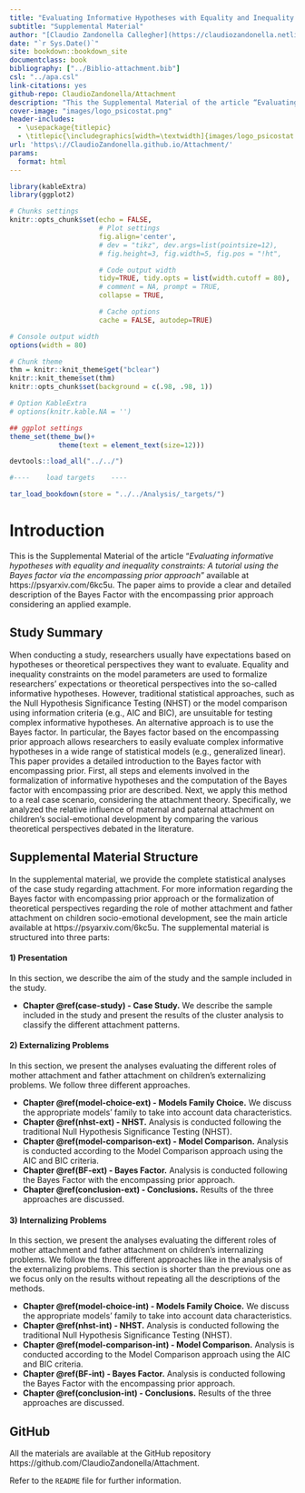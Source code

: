 ```yaml
--- 
title: "Evaluating Informative Hypotheses with Equality and Inequality Constraints: A Tutorial Using the Bayes Factor via the Encompassing Prior Approach"
subtitle: "Supplemental Material"
author: "[Claudio Zandonella Callegher](https://claudiozandonella.netlify.app/), Tatiana Marci, Pietro De Carli, and Gianmarco Altoè"
date: "`r Sys.Date()`"
site: bookdown::bookdown_site
documentclass: book
bibliography: ["../Biblio-attachment.bib"]
csl: "../apa.csl"
link-citations: yes
github-repo: ClaudioZandonella/Attachment
description: "This the Supplemental Material of the article “Evaluating informative hypotheses with equality and inequality constraint: A tutorial using the Bayes factor via the encompassing prior approach”"
cover-image: "images/logo_psicostat.png"
header-includes: 
  - \usepackage{titlepic}
  - \titlepic{\includegraphics[width=\textwidth]{images/logo_psicostat.pdf}}
url: 'https\://ClaudioZandonella.github.io/Attachment/'
params:
  format: html
---
```


```r
library(kableExtra)
library(ggplot2)

# Chunks settings
knitr::opts_chunk$set(echo = FALSE,
                      # Plot settings
                      fig.align='center',
                      # dev = "tikz", dev.args=list(pointsize=12),
                      # fig.height=3, fig.width=5, fig.pos = "!ht",

                      # Code output width
                      tidy=TRUE, tidy.opts = list(width.cutoff = 80),
                      # comment = NA, prompt = TRUE,
                      collapse = TRUE,

                      # Cache options
                      cache = FALSE, autodep=TRUE)

# Console output width
options(width = 80)

# Chunk theme
thm = knitr::knit_theme$get("bclear")
knitr::knit_theme$set(thm)
knitr::opts_chunk$set(background = c(.98, .98, 1))

# Option KableExtra
# options(knitr.kable.NA = '')

## ggplot settings
theme_set(theme_bw()+
            theme(text = element_text(size=12)))

devtools::load_all("../../")

#----    load targets    ----

tar_load_bookdown(store = "../../Analysis/_targets/")
```

# Introduction {-}

This is the Supplemental Material of the article “*Evaluating informative hypotheses with equality and inequality constraints: A tutorial using the Bayes factor via the encompassing prior approach*” available at https://psyarxiv.com/6kc5u. The paper aims to provide a clear and detailed description of the Bayes Factor with the encompassing prior approach considering an applied example.

## Study Summary {-}

When conducting a study, researchers usually have expectations based on hypotheses or theoretical perspectives they want to evaluate. Equality and inequality constraints on the model parameters are used to formalize researchers' expectations or theoretical perspectives into the so-called informative hypotheses. However, traditional statistical approaches, such as the Null Hypothesis Significance Testing (NHST) or the model comparison using information criteria (e.g., AIC and BIC), are unsuitable for testing complex informative hypotheses. An alternative approach is to use the Bayes factor. In particular, the Bayes factor based on the encompassing prior approach allows researchers to easily evaluate complex informative hypotheses in a wide range of statistical models (e.g., generalized linear). This paper provides a detailed introduction to the Bayes factor with encompassing prior. First, all steps and elements involved in the formalization of informative hypotheses and the computation of the Bayes factor with encompassing prior are described. Next, we apply this method to a real case scenario, considering the attachment theory. Specifically, we analyzed the relative influence of maternal and paternal attachment on children's social-emotional development by comparing the various theoretical perspectives debated in the literature.

## Supplemental Material Structure {-}

In the supplemental material, we provide the complete statistical analyses of the case study regarding attachment. For more information regarding the Bayes factor with encompassing prior approach or the formalization of theoretical perspectives regarding the role of mother attachment and father attachment on children socio-emotional development, see the main article available at https://psyarxiv.com/6kc5u. The supplemental material is structured into three parts:

#### 1) Presentation {-}

In this section, we describe the aim of the study and the sample included in the study.

- **Chapter \@ref(case-study) - Case Study.** We describe the sample included in the study and present the results of the cluster analysis to classify the different attachment patterns.

#### 2) Externalizing Problems {-}

In this section, we present the analyses evaluating the different roles of mother attachment and father attachment on children's externalizing problems. We follow three different approaches.

- **Chapter \@ref(model-choice-ext) - Models Family Choice.**  We discuss the appropriate models’ family to take into account data characteristics.
- **Chapter \@ref(nhst-ext) - NHST.**  Analysis is conducted following the traditional Null Hypothesis Significance Testing (NHST).
- **Chapter \@ref(model-comparison-ext) - Model Comparison.**  Analysis is conducted according to the  Model Comparison approach using the AIC and BIC criteria.
- **Chapter \@ref(BF-ext) - Bayes Factor.**  Analysis is conducted following the Bayes Factor with the encompassing prior approach.
- **Chapter \@ref(conclusion-ext) - Conclusions.**  Results of the three approaches are discussed.

#### 3) Internalizing Problems {-}

In this section, we present the analyses evaluating the different roles of mother attachment and father attachment on children's internalizing problems. We follow the three different approaches like in the analysis of the externalizing problems. This section is shorter than the previous one as we focus only on the results without repeating all the descriptions of the methods.

- **Chapter \@ref(model-choice-int) - Models Family Choice.**  We discuss the appropriate models’ family to take into account data characteristics.
- **Chapter \@ref(nhst-int) - NHST.**  Analysis is conducted following the traditional Null Hypothesis Significance Testing (NHST).
- **Chapter \@ref(model-comparison-int) - Model Comparison.**  Analysis is conducted according to the  Model Comparison approach using the AIC and BIC criteria.
- **Chapter \@ref(BF-int) - Bayes Factor.**  Analysis is conducted following the Bayes Factor with the encompassing prior approach.
- **Chapter \@ref(conclusion-int) - Conclusions.**  Results of the three approaches are discussed.



## GitHub {-}

All the materials are available at the GitHub repository https://github.com/ClaudioZandonella/Attachment.

Refer to the `README` file for further information.
